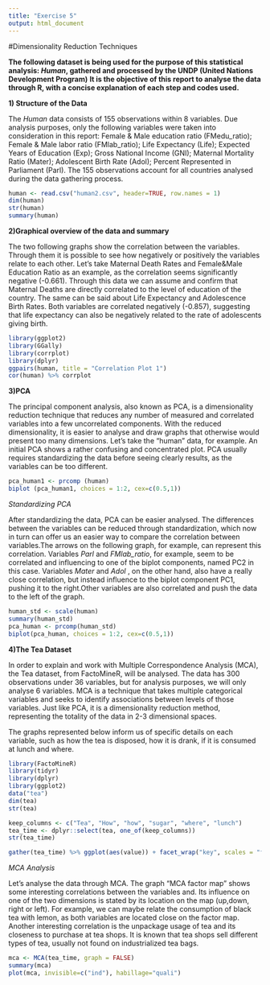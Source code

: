 ```yaml
---
title: "Exercise 5"
output: html_document
---
```


#Dimensionality Reduction Techniques

**The following dataset is being used for the purpose of this statistical analysis: *Human*, gathered and processed by the UNDP (United Nations Development Program)**
**It is the objective of this report to analyse the data through R, with a concise explanation of each step and codes used.**

**1) Structure of the Data**

The *Human* data consists of 155 observations within 8 variables. Due analysis purposes, only the following variables were taken into consideration in this report: Female & Male education ratio (FMedu_ratio); Female & Male labor ratio (FMlab_ratio); Life Expectancy (Life); Expected Years of Education (Exp); Gross National Income (GNI); Maternal Mortality Ratio (Mater); Adolescent Birth Rate (Adol); Percent Represented in Parliament (Parl).
The 155 observations account for all countries analysed during the data gathering process.

```r
human <- read.csv("human2.csv", header=TRUE, row.names = 1)
dim(human)
str(human)
summary(human)
```

**2)Graphical overview of the data and summary**

The two following graphs show the correlation between the variables. Through them it is possible to see how negatively or positively the variables relate to each other. Let's take Maternal Death Rates and Female&Male Education Ratio as an example, as the correlation seems significantly negative (-0.661). Through this data we can assume and confirm that Maternal Deaths are directly correlated to the level of education of the country. 
The same can be said about Life Expectancy and Adolescence Birth Rates. Both variables are correlated negatively (-0.857), suggesting that life expectancy can also be negatively related to the rate of adolescents giving birth.

```r
library(ggplot2)
library(GGally)
library(corrplot)
library(dplyr)
ggpairs(human, title = "Correlation Plot 1")
cor(human) %>% corrplot
```

**3)PCA**

The principal component analysis, also known as PCA, is a dimensionality reduction technique that reduces any number of measured and correlated variables into a few uncorrelated components. With the reduced dimensionality, it is easier to analyse and draw graphs that otherwise would present too many dimensions. 
Let's take the "human" data, for example. An initial PCA shows a rather confusing and concentrated plot. PCA usually requires standardizing the data before seeing clearly results, as the variables can be too different.


```r
pca_human1 <- prcomp (human)
biplot (pca_human1, choices = 1:2, cex=c(0.5,1))
```

*Standardizing PCA*

After standardizing the data, PCA can be easier analysed. The differences between the variables can be reduced through standardization, which now in turn can offer us an easier way to compare the correlation between variables.The arrows on the following graph, for example, can represent this correlation. Variables *Parl* and *FMlab_ratio*, for example, seem to be correlated and influencing to one of the biplot components, named PC2 in this case. Variables *Mater* and *Adol* , on the other hand, also have a really close correlation, but instead influence to the biplot component PC1, pushing it to the right.Other variables are also correlated and push the data to the left of the graph.


```r
human_std <- scale(human)
summary(human_std)
pca_human <- prcomp(human_std)
biplot(pca_human, choices = 1:2, cex=c(0.5,1))
```

**4)The Tea Dataset**

In order to explain and work with Multiple Correspondence Analysis (MCA), the Tea dataset, from FactoMineR, will be analysed. The data has 300 observations under 36 variables, but for analysis purposes, we will only analyse 6 variables.
MCA is a technique that takes multiple categorical variables and seeks to identify associations between levels of those variables. Just like PCA, it is a dimensionality reduction method, representing the totality of the data in 2-3 dimensional spaces.

The graphs represented below inform us of specific details on each variable, such as how the tea is disposed, how it is drank, if it is consumed at lunch and where.

```r
library(FactoMineR)
library(tidyr)
library(dplyr)
library(ggplot2)
data("tea")
dim(tea)
str(tea)

keep_columns <- c("Tea", "How", "how", "sugar", "where", "lunch")
tea_time <- dplyr::select(tea, one_of(keep_columns))
str(tea_time)

gather(tea_time) %>% ggplot(aes(value)) + facet_wrap("key", scales = "free") + geom_bar() + theme(axis.text.x = element_text(angle = 45, hjust = 1, size = 8))

```

*MCA Analysis*

Let's analyse the data through MCA. The graph "MCA factor map" shows some interesting correlations between the variables and. Its influence on one of the two dimensions is stated by its location on the map (up,down, right or left). For example, we can maybe relate the consumption of black tea with lemon, as both variables are located close on the factor map. Another interesting correlation is the unpackage usage of tea and its closeness to purchase at tea shops. It is known that tea shops sell different types of tea, usually not found on industrialized tea bags.


```r
mca <- MCA(tea_time, graph = FALSE)
summary(mca)
plot(mca, invisible=c("ind"), habillage="quali")

```
